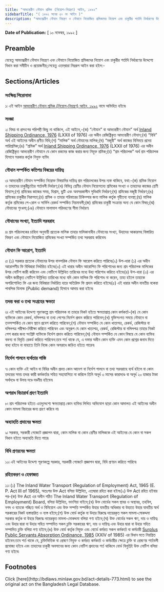 ```yaml
---
title: "আভ্যন্তরীণ নৌযান শ্রমিক (নিয়োগ-নিয়ন্ত্রণ) আইন, ১৯৯২"
sidebarTitle: "( ১৯৯২ সনের ৫০ নং আইন )"
description: "আভ্যন্ত্মরীণ নৌযান নিয়ন্ত্রণ ও নৌযানে নিয়োজিত শ্রমিকদের নিয়োগ এবং চাকুরীর শর্তাদি নির্ধারণের উদ্দেশ্যে প্রণীত আইন৷"
---
```


**Date of Publication:** [ ১০ নভেম্বর, ১৯৯২ ]

## Preamble

যেহেতু আভ্যন্ত্মরীণ নৌযান নিয়ন্ত্রণ এবং নৌযানে নিয়োজিত শ্রমিকদের নিয়োগ এবং চাকুরীর শর্তাদি নির্ধারণের উদ্দেশ্যে বিধান করা সমীচীন ও প্রয়োজনীয়;সেহেতু এতদ্‌দ্বারা নিম্নরূপ আইন করা হইল:-

## Sections/Articles

### সংক্ষিপ্ত শিরোনামা

১৷ এই আইন [আভ্যন্তরীণ নৌযান শ্রমিক (নিয়োগ-নিয়ন্ত্রণ) আইন, ১৯৯২](/laws/act-773 "আভ্যন্তরীণ নৌযান শ্রমিক (নিয়োগ-নিয়ন্ত্রণ) আইন, ১৯৯২") নামে অভিহিত হইবে৷

### সংজ্ঞা

২৷ বিষয় বা প্রসংগের পরিপন্থী কিছু না থাকিলে, এই আইনে,-(ক) “নৌযান” বা আভ্যন্তরীণ নৌযান” অর্থ [Inland Shipping Ordinance, 1976](/laws/act-531 "Inland Shipping Ordinance, 1976") (LXXII of 1976) এর অধীন রেজিষ্ট্রিকৃত আভ্যন্তরীণ নৌযান;(খ) “বিধি” অর্থ এই আইনের অধীন প্রণীত বিধি;(গ) “মালিক” অর্থ নৌযানের মালিক;(ঘ) “মজুরী” অর্থ কাজের বিনিময়ে প্রদেয় পারিশ্রমিক;(ঙ) “শ্রমিক” অর্থ [Inland Shipping Ordinance, 1976](/laws/act-531 "Inland Shipping Ordinance, 1976") (LXXII of 1976) এর অধীন রেজিষ্ট্রিকৃত আভ্যন্তরীণ নৌযানে যে কোন রকমের কাজ করার জন্য নিযুক্ত শ্রমিক;(চ) “শ্রম পরিচালক” অর্থ শ্রম পরিচালক হিসাবে সরকার কর্তৃক নিযুক্ত ব্যক্তি৷

### নৌযান সম্পর্কিত কতিপয় বিষয়ের দায়িত্ব

৩৷ আভ্যন্তরীণ নৌযান সম্পর্কিত নিম্নোক্ত বিষয়াদির দায়িত্ব শ্রম পরিচালকের উপর ন্যস্ত থাকিবে, যথা:-(ক) শ্রমিক নিয়োগ ও তাহাদের চাকুরীচ্যুতির শর্তাবলী নির্ধারণ;(খ) বিভিন্ন শ্রেণীর নৌযান নিয়োগতব্য শ্রমিকের সংখ্যা ও তাহাদের কাজের শ্রেণী বিন্যাস;(গ) শ্রমিকের কাজের সময়, বিশ্রাম, ছুটি এবং অবসরকালীন সুবিধাদি নির্ধারণ;(ঘ) শ্রমিকের মজুরী নির্ধারণ;(ঙ) শ্রমিকের চাকুরীর নিরাপত্তা;(চ) শ্রমিক ও তাহার পরিবারের চিকিত্সার জন্য মালিক কর্তৃক গৃহীতব্য ব্যবস্থা;(ছ) মালিক কর্তৃক শ্রমিকের পে-রোল ও সার্ভিস রেকর্ড সম্পর্কিত নিয়মাবলী;(জ) শ্রমিকের চাকুরী সংক্রান্ত অন্য যে কোন বিষয়;(ঝ) নৌযানের শৃংখলা;(ঞ) নৌযানে মালামাল পরিবহণের সীমা নির্ধারণ৷

### নৌযানের সংখ্যা, ইত্যাদি সরবরাহ

৪৷ শ্রম পরিচালকের চাহিদা অনুযায়ী প্রত্যেক মালিক তাহার মালিকানাধীন নৌযানের সংখ্যা, উহাদের আকারসহ বিস্তারিত বিবরণ এবং নৌযানে নিয়োজিত শ্রমিকের সংখ্যা সম্পর্কিত তথ্য সরবরাহ করিবেন৷

### নৌযান ফি আরোপ, ইত্যাদি

৫৷ (১) সরকার প্রত্যেক নৌযানের উপর বাত্সরিক নৌযান ফি আরোপ করিতে পারিবে৷(২) উপ-ধারা (১) এর অধীন আরোপণীয় ফি বিধিদ্বারা নির্ধারিত হইবে৷(৩) এই ধারার অধীন আরোপিত ফি পরিশোধের জন্য শ্রম পরিচালক মালিকের উপর নোটিশ জারী করিবেন এবং নোটিশে উল্লিখিত তারিখের মধ্যে উহা পরিশোধ করিতে হইবে৷(৪) উপ-ধারা (৩) এর অধীন জারীকৃত নোটিশে উল্লিখিত তারিখের মধ্যে যদি কোন মালিক ফি পরিশোধ না করেন, তাহা হইলে তাহাকে অপরিশোধিত ফি এর জন্য বিধিদ্বারা নির্ধারিত হারে অতিরিক্ত ফি প্রদান করিতে হইবে৷(৫) এই ধারার অধীন যাবতীয় বকেয়া পাবলিক ডিমান্ড (Public demand) হিসাবে আদায় করা হইবে৷

### তদন্ত করা ও তথ্য সংগ্রহের ক্ষমতা

৬৷ এই আইনের উদ্দেশ্য পূরণকল্পে শ্রম পরিচালক বা তাহার নিকট হইতে ক্ষমতাপ্রাপ্ত কোন কর্মকর্তা-(ক) যে কোন ব্যক্তিকে কোন রেকর্ড, দলিলপত্র বা তথ্য পেশের নির্দেশ প্রদান করিতে পারিবেন;(খ) যুক্তিসংগত সময়ে নৌযানে বা তত্সম্পর্কিত যে কোন স্থানে প্রবেশ করিতে পারিবেন;(গ) নৌযান সম্পর্কিত যে কোন খাতাপত্র, রেকর্ড, রেজিস্টার বা দলিলপত্র পরীক্ষা-নিরীক্ষা করিতে পারিবেন এবং অনুরূপ যে কোন খাতাপত্র, রেকর্ড, রেজিস্টার বা দলিলপত্র তাহার নিকট পেশ করার জন্য সংশ্লিষ্ট ব্যক্তিকে নির্দেশ প্রদান করিতে পারিবেন;(ঘ) নৌযান সম্পর্কিত যে কোন বিষয়ে যে কোন ব্যক্তির বক্তব্য বা বিবৃতি রেকর্ড করিতে পারিবেন:তবে শর্ত থাকে যে, এ দফার অধীন কোন ব্যক্তি এমন কোন প্রশ্নের জবাব দিতে বাধ্য হইবে না যাহাতে তিনি নিজে কোন অপরাধে জড়িত হইতে পারেন৷

### নির্দেশ পালনে ব্যর্থতার শাস্তি

৭৷ কোন ব্যক্তি এই আইন বা বিধির অধীন প্রদত্ত কোন আদেশ বা নির্দেশ পালনে বা তথ্য সরবরাহে ব্যর্থ হইলে বা কোন তদন্তের সময় তদন্ত কারী কর্মকর্তার সহিত সহযোগিতা না করিলে তিনি অনূর্ধ ৩ মাসের কারাদণ্ডে বা অনূর্ধ ২০ হাজার টাকা অর্থদণ্ডে বা উভয় দণ্ডে দণ্ডনীয় হইবেন৷

### অপরাধ বিচারার্থ গ্রহণ ইত্যাদি

৮৷ শ্রম পরিচালক হইতে এতদুদ্দেশ্যে ক্ষমতাপ্রাপ্ত কোন ব্যক্তির লিখিত অভিযোগ ছাড়া কোন আদালত এই আইনের অধীন কোন মামলা বিচারের জন্য গ্রহণ করিবে না৷

### অব্যাহতি প্রদানের ক্ষমতা

৯৷ সরকার, সরকারী গেজেটে প্রজ্ঞাপন দ্বারা, কোন মালিক বা কোন শ্রেণীর মালিককে এই আইনের যে কোন বা সকল বিধান হইতে অব্যাহতি দিতে পারে৷

### বিধি প্রণয়নের ক্ষমতা

১০৷ এই আইনের উদ্দেশ্য পূরণকল্পে সরকার, সরকারী গেজেটে প্রজ্ঞাপন দ্বারা, বিধি প্রণয়ন করিতে পারিবে৷

### রহিতকরণ ও হেফাজত

১১৷ (১) The Inland Water Transport (Regulation of Employment) Act, 1965 (E. P. Act III of 1965), অতঃপর উক্ত Act বলিয়া উল্লিখিত, এতদ্বারা রহিত করা হইল৷(২) উক্ত Act রহিত হইবার পর-(ক) উক্ত Act এর অধীন গঠিত The Inland Water Transport (Regulation of Employment) Board, বলিয়া উল্লিখিত, ভাংগিয়া যাইবে;(খ) উক্ত বোর্ডের সকল স্থাবর ও অস্থাবর, তহবিল, নগদ ও ব্যাংকে গচ্ছিত অর্থ ও বিনিয়োগ এবং উক্ত সম্পত্তি সম্পর্কিত উহার যাবতীয় অধিকার বা উহাতে উহার যাবতীয় স্বার্থ সরকারের নিকট হস্তান্তরিত ও ন্যস্ত হইবে;(গ) উক্ত বোর্ড কর্তৃক বা উহার বিরুদ্ধে দায়েরকৃত সকল মামলা-মোকদ্দমা সরকার কর্তৃক বা উহার বিরুদ্ধে দায়েরকৃত মামলা-মোকদ্দমা বলিয়া গণ্য হইবে;(ঘ) উক্ত বোর্ডের সকল ঋণ, দায় ও দায়িত্ব এবং উহার দ্বারা বা উহার সহিত সম্পাদিত সকল চুক্তি সরকারের ঋণ, দায় ও দায়িত্ব এবং উহার দ্বারা বা উহার সহিত সম্পাদিত চুক্তি বলিয়া গণ্য হইবে;(ঙ) উক্ত বোর্ড কর্তৃক নিযুক্ত এবং বোর্ডে কর্মরত সকল কর্মকর্তা বা কর্মচারী [Surplus Public Servants Absorption Ordinance, 1985](/laws/act-684 "Surplus Public Servants Absorption Ordinance, 1985") (XXIV of 1985) এর বিধান মতে নিয়ন্ত্রিত হইবেন:তবে শর্ত থাকে যে, চুক্তিভিত্তিক বা প্রেষণে নিযুক্ত ও কর্মরত কর্মকর্তা ও কর্মচারীর ক্ষেত্রে চুক্তি বা প্রেষণের শর্তাবলী প্রযোজ্য হইবে এবং তাহাদের চাকুরী অবসানের জন্য কোন নোটিশ প্রদানের শর্ত থাকিলে বোর্ড বিলুপ্তিই উক্ত নোটিশ বলিয়া গণ্য হইবে৷

## Footnotes

<Note>
  Click [here](http://bdlaws.minlaw.gov.bd/act-details-773.html) to see the original act on the Bangladesh Legal Database.
</Note>
